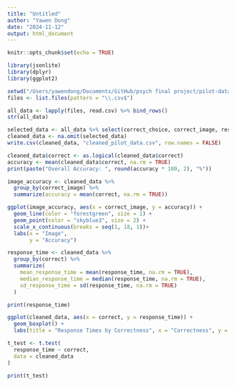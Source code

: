 ```yaml
---
title: "Untitled"
author: "Yawen Dong"
date: "2024-11-12"
output: html_document
---
```


```r
knitr::opts_chunk$set(echo = TRUE)

library(jsonlite)
library(dplyr)
library(ggplot2)
```

```r
setwd("/Users/yawendong/Documents/GitHub/psych final project/pilot-data")
files <- list.files(pattern = "\\.csv$")
```

```r
all_data <- lapply(files, read.csv) %>% bind_rows()
str(all_data)
```

```r
selected_data <- all_data %>% select(correct_choice, correct_image, response_letter, correct, response_time)
cleaned_data <- na.omit(selected_data)
write.csv(cleaned_data, "cleaned_pilot_data.csv", row.names = FALSE)
```

```r
cleaned_data$correct <- as.logical(cleaned_data$correct)
accuracy <- mean(cleaned_data$correct, na.rm = TRUE)
print(paste("Overall Accuracy: ", round(accuracy * 100, 2), "%"))
```

```r
image_accuracy <- cleaned_data %>%
  group_by(correct_image) %>%
  summarize(accuracy = mean(correct, na.rm = TRUE))
```

```r
ggplot(image_accuracy, aes(x = correct_image, y = accuracy)) +
  geom_line(color = "forestgreen", size = 1) + 
  geom_point(color = "skyblue3", size = 2) +
  scale_x_continuous(breaks = seq(1, 18, 1))+
  labs(x = "Image",
       y = "Accuracy")
```

```r
response_time <- cleaned_data %>%
  group_by(correct) %>%
  summarize(
    mean_response_time = mean(response_time, na.rm = TRUE),
    median_response_time = median(response_time, na.rm = TRUE),
    sd_response_time = sd(response_time, na.rm = TRUE)
  )

print(response_time)
```
```r
ggplot(cleaned_data, aes(x = correct, y = response_time)) +
  geom_boxplot() +
  labs(title = "Response Times by Correctness", x = "Correctness", y = "Response Time (ms)")
```

```r
t_test <- t.test(
  response_time ~ correct,
  data = cleaned_data
)

print(t_test)
```








